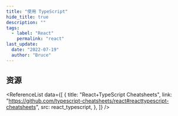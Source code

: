 ```yaml
---
title: "使用 TypeScript"
hide_title: true
description: ""
tags:
  - label: "React"
    permalink: "react"
last_update:
  date: "2022-07-19"
  author: "Bruce"
---
```



<FeatureIcon src={typescript} title="使用 TypeScript" />
<LinkList
  data={[
    {
      title: "React 中的类型",
      link: "/docs/react/use-typescript/types-in-react",
      src: typescript,
    },
  ]}
/>

## 资源

<ReferenceList
  data={[
    {
      title: "React+TypeScript Cheatsheets",
      link: "https://github.com/typescript-cheatsheets/react#reacttypescript-cheatsheets",
      src: react_typescript,
    },
  ]}
/>

<!-- TODO - Publish -->

<!-- ```tsx title="TSX" showLineNumbers
const HyperLink: React.FC<HyperLinkProps> = ({
  bold = false,
  children,
  customStyle,
  link,
  openWindow = false,
  wrapperClassName,
}: HyperLinkProps) => {
  return <></>;
};
```

```tsx title="TSX" showLineNumbers
  bold = false,
  children,
  customStyle,
  link,
  openWindow = false,
  wrapperClassName,
}: HyperLinkProps): JSX.Element {
  const { siteConfig } = useDocusaurusContext();
  return (
    <span
      style={customStyle}
      className={clsx(styles.linkWrapper, wrapperClassName)}
    >
      <Link to={openWindow ? siteConfig.url + link : link}>
        <span className={clsx(styles.textArea, bold && styles.textBold)}>
          {children}
          {openWindow && (
            <span className={styles.linkSVG}>
              <LinkSVG />
            </span>
          )}
        </span>
      </Link>
    </span>
  );
}
``` -->
